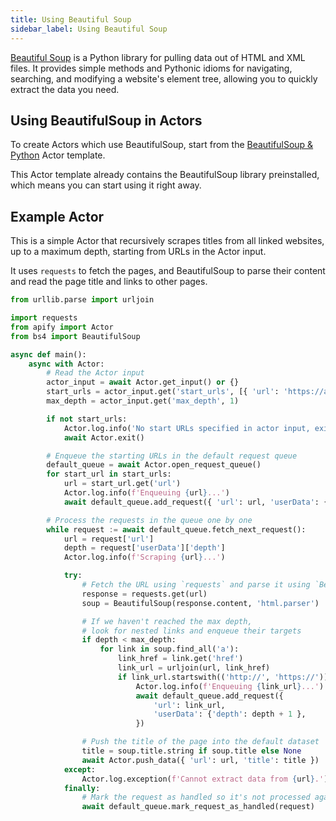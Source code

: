 ```yaml
---
title: Using Beautiful Soup
sidebar_label: Using Beautiful Soup
---
```


[Beautiful Soup](https://www.crummy.com/software/BeautifulSoup/) is a Python library for pulling data out of HTML and XML files.
It provides simple methods and Pythonic idioms for navigating, searching, and modifying a website's element tree,
allowing you to quickly extract the data you need.

## Using BeautifulSoup in Actors

To create Actors which use BeautifulSoup, start from the [BeautifulSoup & Python](https://apify.com/templates?category=python) Actor template.

This Actor template already contains the BeautifulSoup library preinstalled, which means you can start using it right away.

## Example Actor

This is a simple Actor that recursively scrapes titles from all linked websites,
up to a maximum depth, starting from URLs in the Actor input.

It uses `requests` to fetch the pages,
and BeautifulSoup to parse their content and read the page title and links to other pages.

```python title="src/main.py"
from urllib.parse import urljoin

import requests
from apify import Actor
from bs4 import BeautifulSoup

async def main():
    async with Actor:
        # Read the Actor input
        actor_input = await Actor.get_input() or {}
        start_urls = actor_input.get('start_urls', [{ 'url': 'https://apify.com' }])
        max_depth = actor_input.get('max_depth', 1)

        if not start_urls:
            Actor.log.info('No start URLs specified in actor input, exiting...')
            await Actor.exit()

        # Enqueue the starting URLs in the default request queue
        default_queue = await Actor.open_request_queue()
        for start_url in start_urls:
            url = start_url.get('url')
            Actor.log.info(f'Enqueuing {url}...')
            await default_queue.add_request({ 'url': url, 'userData': { 'depth': 0 }})

        # Process the requests in the queue one by one
        while request := await default_queue.fetch_next_request():
            url = request['url']
            depth = request['userData']['depth']
            Actor.log.info(f'Scraping {url}...')

            try:
                # Fetch the URL using `requests` and parse it using `BeautifulSoup`
                response = requests.get(url)
                soup = BeautifulSoup(response.content, 'html.parser')

                # If we haven't reached the max depth,
                # look for nested links and enqueue their targets
                if depth < max_depth:
                    for link in soup.find_all('a'):
                        link_href = link.get('href')
                        link_url = urljoin(url, link_href)
                        if link_url.startswith(('http://', 'https://')):
                            Actor.log.info(f'Enqueuing {link_url}...')
                            await default_queue.add_request({
                                'url': link_url,
                                'userData': {'depth': depth + 1 },
                            })

                # Push the title of the page into the default dataset
                title = soup.title.string if soup.title else None
                await Actor.push_data({ 'url': url, 'title': title })
            except:
                Actor.log.exception(f'Cannot extract data from {url}.')
            finally:
                # Mark the request as handled so it's not processed again
                await default_queue.mark_request_as_handled(request)
```
